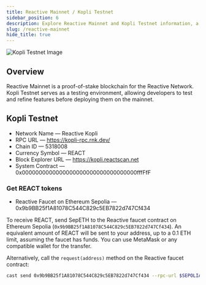 ```yaml
---
title: Reactive Mainnet / Kopli Testnet
sidebar_position: 6
description: Explore Reactive Mainnet and Kopli Testnet information, a proof-of-stake EVM-compatible chain.
slug: /reactive-mainnet
hide_title: true
---
```



![Kopli Testnet Image](./img/mainnet-testnet.jpg)

## Overview

Reactive Mainnet is a proof-of-stake blockchain for the Reactive Network. Kopli Testnet serves as a testing environment, allowing developers to test and refine features before deploying them on the mainnet.

[//]: # (## Reactive Mainnet)

[//]: # ()
[//]: # (* Network Name — Reactive Mainnet)

[//]: # (* RPC URL — https://mainnet-rpc.rnk.dev/)

[//]: # (* Chain ID — 1597)

[//]: # (* Currency Symbol — REACT)

[//]: # (* Block Explorer URL — https://reactscan.net/)

[//]: # (* System Contract — 0x0000000000000000000000000000000000fffFfF)

[//]: # ()
[//]: # (<MainnetButton />)

## Kopli Testnet

* Network Name — Reactive Kopli
* RPC URL — https://kopli-rpc.rnk.dev/
* Chain ID — 5318008
* Currency Symbol — REACT
* Block Explorer URL — https://kopli.reactscan.net
* System Contract — 0x0000000000000000000000000000000000fffFfF

<KopliButton />

### Get REACT tokens

* Reactive Faucet on Ethereum Sepolia — 0x9b9BB25f1A81078C544C829c5EB7822d747Cf434

To receive REACT, send SepETH to the Reactive faucet contract on Ethereum Sepolia (`0x9b9BB25f1A81078C544C829c5EB7822d747Cf434`). An equivalent amount of REACT will be sent to your address, up to a 0.1 ETH limit, assuming the faucet has funds. You can use MetaMask or any compatible wallet for the transfer.

Alternatively, call the `request(address)` method on the Reactive faucet contract:

```bash
cast send 0x9b9BB25f1A81078C544C829c5EB7822d747Cf434 --rpc-url $SEPOLIA_RPC --private-key $SEPOLIA_PRIVATE_KEY "request(address)" $CONTRACT_ADDR --value 0.1ether
```